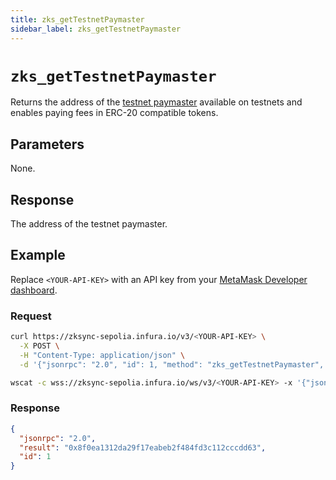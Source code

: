 ```yaml
---
title: zks_getTestnetPaymaster
sidebar_label: zks_getTestnetPaymaster
---
```



# `zks_getTestnetPaymaster`

Returns the address of the [testnet paymaster](https://docs.zksync.io/zksync-protocol/era-vm/account-abstraction/paymasters#testnet-paymaster)
available on testnets and enables paying fees in ERC-20 compatible tokens.

## Parameters

None.

## Response

The address of the testnet paymaster.

## Example

Replace `<YOUR-API-KEY>` with an API key from your [MetaMask Developer dashboard](https://developer.metamask.io/).

### Request

<Tabs>
  <TabItem value="curl">

  ```bash
  curl https://zksync-sepolia.infura.io/v3/<YOUR-API-KEY> \
    -X POST \
    -H "Content-Type: application/json" \
    -d '{"jsonrpc": "2.0", "id": 1, "method": "zks_getTestnetPaymaster", "params": []}'
  ```
  </TabItem>
  <TabItem value="WSS">

```bash
wscat -c wss://zksync-sepolia.infura.io/ws/v3/<YOUR-API-KEY> -x '{"jsonrpc": "2.0", "id": 1, "method": "zks_getTestnetPaymaster", "params": []}'
```

  </TabItem>
</Tabs>

### Response

<Tabs>
  <TabItem value="JSON">

  ```json
  {
    "jsonrpc": "2.0",
    "result": "0x8f0ea1312da29f17eabeb2f484fd3c112cccdd63",
    "id": 1
  }
  ```

  </TabItem>
</Tabs>